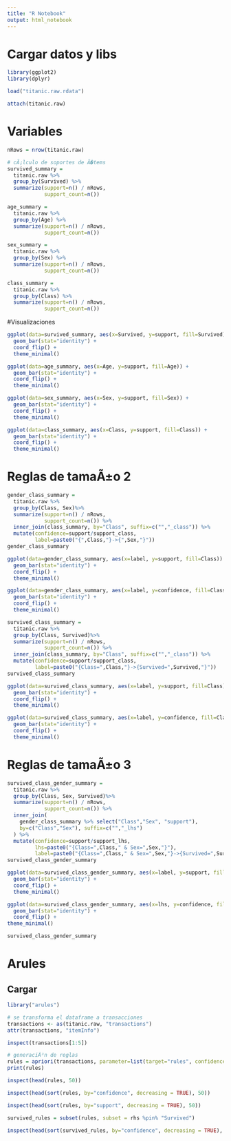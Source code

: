 ```yaml
---
title: "R Notebook"
output: html_notebook
---
```


# Cargar datos y libs
```r
library(ggplot2)
library(dplyr)

load("titanic.raw.rdata")

attach(titanic.raw)

```

# Variables
```r

nRows = nrow(titanic.raw)

# cÃ¡lculo de soportes de Ã�tems
survived_summary = 
  titanic.raw %>% 
  group_by(Survived) %>%
  summarize(support=n() / nRows,
            support_count=n())

age_summary = 
  titanic.raw %>% 
  group_by(Age) %>%
  summarize(support=n() / nRows,
            support_count=n())

sex_summary = 
  titanic.raw %>% 
  group_by(Sex) %>%
  summarize(support=n() / nRows,
            support_count=n())

class_summary = 
  titanic.raw %>% 
  group_by(Class) %>%
  summarize(support=n() / nRows,
            support_count=n())

```

#Visualizaciones
```r
ggplot(data=survived_summary, aes(x=Survived, y=support, fill=Survived)) +
  geom_bar(stat="identity") +
  coord_flip() +
  theme_minimal()
```

```r
ggplot(data=age_summary, aes(x=Age, y=support, fill=Age)) +
  geom_bar(stat="identity") +
  coord_flip() +
  theme_minimal()
```

```r
ggplot(data=sex_summary, aes(x=Sex, y=support, fill=Sex)) +
  geom_bar(stat="identity") +
  coord_flip() +
  theme_minimal()
```

```r
ggplot(data=class_summary, aes(x=Class, y=support, fill=Class)) +
  geom_bar(stat="identity") +
  coord_flip() +
  theme_minimal()
```

# Reglas de tamaÃ±o 2
```r
gender_class_summary = 
  titanic.raw %>% 
  group_by(Class, Sex)%>%
  summarize(support=n() / nRows,
            support_count=n()) %>% 
  inner_join(class_summary, by="Class", suffix=c("","_class")) %>%
  mutate(confidence=support/support_class,
         label=paste0("{",Class,"}->{",Sex,"}"))
gender_class_summary
```

```r
ggplot(data=gender_class_summary, aes(x=label, y=support, fill=Class)) +
  geom_bar(stat="identity") +
  coord_flip() +
  theme_minimal()
```

```r
ggplot(data=gender_class_summary, aes(x=label, y=confidence, fill=Class)) +
  geom_bar(stat="identity") +
  coord_flip() +
  theme_minimal()
```

```r
survived_class_summary = 
  titanic.raw %>% 
  group_by(Class, Survived)%>%
  summarize(support=n() / nRows,
            support_count=n()) %>% 
  inner_join(class_summary, by="Class", suffix=c("","_class")) %>%
  mutate(confidence=support/support_class,
         label=paste0("{Class=",Class,"}->{Survived=",Survived,"}"))
survived_class_summary
```

```r
ggplot(data=survived_class_summary, aes(x=label, y=support, fill=Class)) +
  geom_bar(stat="identity") +
  coord_flip() +
  theme_minimal()
```

```r
ggplot(data=survived_class_summary, aes(x=label, y=confidence, fill=Class)) +
  geom_bar(stat="identity") +
  coord_flip() +
  theme_minimal()
```

# Reglas de tamaÃ±o 3

```r
survived_class_gender_summary = 
  titanic.raw %>% 
  group_by(Class, Sex, Survived)%>%
  summarize(support=n() / nRows,
            support_count=n()) %>% 
  inner_join(
    gender_class_summary %>% select("Class","Sex", "support"),
    by=c("Class","Sex"), suffix=c("","_lhs")
  ) %>%
  mutate(confidence=support/support_lhs,
         lhs=paste0("{Class=",Class," & Sex=",Sex,"}"),
         label=paste0("{Class=",Class," & Sex=",Sex,"}->{Survived=",Survived,"}"))
survived_class_gender_summary
```

```r
ggplot(data=survived_class_gender_summary, aes(x=label, y=support, fill=Class)) +
  geom_bar(stat="identity") +
  coord_flip() +
  theme_minimal()
```

```r
ggplot(data=survived_class_gender_summary, aes(x=lhs, y=confidence, fill=Survived)) +
  geom_bar(stat="identity") +
  coord_flip() +
theme_minimal()
```

```r
survived_class_gender_summary
```

# Arules

## Cargar
```r

library("arules")

# se transforma el dataframe a transacciones
transactions <- as(titanic.raw, "transactions")
attr(transactions, "itemInfo")

inspect(transactions[1:5])
```

```r
# generaciÃ³n de reglas
rules = apriori(transactions, parameter=list(target="rules", confidence=0.25, support=0.02))
print(rules)
```

```r
inspect(head(rules, 50))
```

```r
inspect(head(sort(rules, by="confidence", decreasing = TRUE), 50))
```

```r
inspect(head(sort(rules, by="support", decreasing = TRUE), 50))
```

```r
survived_rules = subset(rules, subset = rhs %pin% "Survived")
```

```r
inspect(head(sort(survived_rules, by="confidence", decreasing = TRUE), 50))
```


